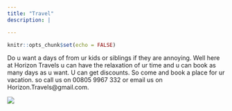```yaml
---
title: "Travel"
description: |

---
```


```r
knitr::opts_chunk$set(echo = FALSE)
``` 

 Do u want a days of from ur kids or siblings if they are annoying. Well here at Horizon Travels u can have the relaxation of ur time and u can book as many days as u want. U can get discounts. So come and book a place for ur vacation. so call us on 00805 9967 332
or email us on Horizon.Travels@gmail.com.

![](Images/heheheh.jpg)